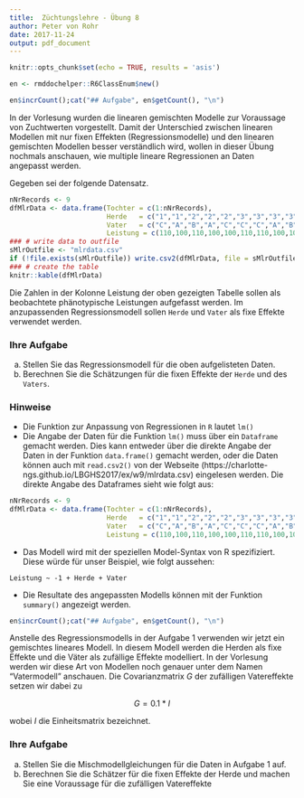 ```yaml
---
title:  Züchtungslehre - Übung 8
author: Peter von Rohr
date: 2017-11-24
output: pdf_document
---
```


```r
knitr::opts_chunk$set(echo = TRUE, results = 'asis')
```

```r
en <- rmddochelper::R6ClassEnum$new()
```


```r
en$incrCount();cat("## Aufgabe", en$getCount(), "\n")
```
In der Vorlesung wurden die linearen gemischten Modelle zur Voraussage von Zuchtwerten vorgestellt. Damit der Unterschied zwischen linearen Modellen mit nur fixen Effekten (Regressionsmodelle) und den linearen gemischten Modellen besser verständlich wird, wollen in dieser Übung nochmals anschauen, wie multiple lineare Regressionen an Daten angepasst werden.

Gegeben sei der folgende Datensatz.

```r
nNrRecords <- 9
dfMlrData <- data.frame(Tochter = c(1:nNrRecords),
                        Herde   = c("1","1","2","2","2","3","3","3","3"),
                        Vater   = c("C","A","B","A","C","C","C","A","B"),
                        Leistung = c(110,100,110,100,100,110,110,100,100))
### # write data to outfile
sMlrOutfile <- "mlrdata.csv"
if (!file.exists(sMlrOutfile)) write.csv2(dfMlrData, file = sMlrOutfile)
### # create the table
knitr::kable(dfMlrData)
```

Die Zahlen in der Kolonne Leistung der oben gezeigten Tabelle sollen als beobachtete phänotypische Leistungen aufgefasst werden. Im anzupassenden Regressionsmodell sollen `Herde` und `Vater` als fixe Effekte verwendet werden. 

### Ihre Aufgabe
a) Stellen Sie das Regressionsmodell für die oben aufgelisteten Daten.
b) Berechnen Sie die Schätzungen für die fixen Effekte der `Herde` und des `Vaters`.


### Hinweise
- Die Funktion zur Anpassung von Regressionen in `R` lautet `lm()`
- Die Angabe der Daten für die Funktion `lm()` muss über ein `Dataframe` gemacht werden. Dies kann entweder über die direkte Angabe der Daten in der Funktion `data.frame()` gemacht werden, oder die Daten können auch mit `read.csv2()` von der Webseite (https://charlotte-ngs.github.io/LBGHS2017/ex/w9/mlrdata.csv) eingelesen werden. Die direkte Angabe des Dataframes sieht wie folgt aus:

```r
nNrRecords <- 9
dfMlrData <- data.frame(Tochter = c(1:nNrRecords),
                        Herde   = c("1","1","2","2","2","3","3","3","3"),
                        Vater   = c("C","A","B","A","C","C","C","A","B"),
                        Leistung = c(110,100,110,100,100,110,110,100,100))
```

- Das Modell wird mit der speziellen Model-Syntax von R spezifiziert. Diese würde für unser Beispiel, wie folgt aussehen:

```
Leistung ~ -1 + Herde + Vater
```

- Die Resultate des angepassten Modells können mit der Funktion `summary()` angezeigt werden.

<!-- ------------------------------------------------------ --
  --   a) Das Aufstellen des Regressionsmodells bedeutet,   --
  --      dass die Regressionsgleichungen in Matrix-        --
  --      Vektor-Schreibweise dargestellt werden und die    --
  --      im Modell enthaltenen Matrizen und Vektoren       --
  --      aufgrund der Daten angegeben werden.              --
  --   b) Die Anpassung des Modells und die Berechnung der  --
  --      Übungen kann mit R gemacht werden.               --
  -- ------------------------------------------------------ -->



```r
en$incrCount();cat("## Aufgabe", en$getCount(), "\n")
```
Anstelle des Regressionsmodells in der Aufgabe 1 verwenden wir jetzt ein gemischtes lineares Modell. In diesem Modell werden die Herden als fixe Effekte und die Väter als zufällige Effekte modelliert. In der Vorlesung werden wir diese Art von Modellen noch genauer unter dem Namen "Vatermodell" anschauen. Die Covarianzmatrix $G$ der zufälligen Vatereffekte setzen wir dabei zu

$$G = 0.1*I$$

wobei $I$ die Einheitsmatrix bezeichnet.


### Ihre Aufgabe
a) Stellen Sie die Mischmodellgleichungen für die Daten in Aufgabe 1 auf. 
b) Berechnen Sie die Schätzer für die fixen Effekte der Herde und machen Sie eine Voraussage für die zufälligen Vatereffekte

<!-- --------------------------------------------------- --
  --    a) Wie in Aufgabe 1) geht es hier auch darum     --
  --       die Mischmodellgleichungen in Matrix-Vektor   --
  --       Schreibweise darzustellen und die Matrizen    --
  --       und Vektoren mit ihren Elementen anzugeben.   --
  --    b) Hier werden die Übungen mit R berechnet.     --
  -- --------------------------------------------------- -->
 
